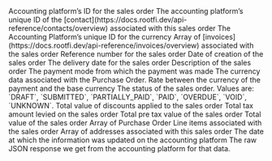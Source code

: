 <ResponseField name="platform_id" type="string" required>
  Accounting platform’s ID for the sales order
</ResponseField>

<ResponseField name="contact_id" type="string">
  The accounting platform’s unique ID of the [contact](https://docs.rootfi.dev/api-reference/contacts/overview) associated with this sales order
</ResponseField>

<ResponseField name="currency_id" type="string">
  The Accounting Platform’s unique ID for the currency
</ResponseField>

<ResponseField name="invoice_ids" type="string[]">
  Array of [invoices](https://docs.rootfi.dev/api-reference/invoices/overview) associated with the sales order
</ResponseField>

<ResponseField name="document_number" type="string">
  Reference number for the sales order
</ResponseField>

<ResponseField name="posted_date" type="string">
  Date of creation of the sales order
</ResponseField>

<ResponseField name="delivery_date" type="string">
  The delivery date for the sales order
</ResponseField>

<ResponseField name="description" type="string">
  Description of the sales order
</ResponseField>

<ResponseField name="payment_mode" type="string">
  The payment mode from which the payment was made
</ResponseField>

<ResponseField name="currency" type="Object">
  The currency data associated with the Purchase Order.
  <Expandable title="properties">
    <ResponseField name="data" type="Object">
      <Expandable title="properties">
        <Snippet file="currency_snippet.mdx" />
      </Expandable>
    </ResponseField>
  </Expandable>
</ResponseField>

<ResponseField name="currency_rate" type="float">
  Rate between the currency of the payment and the base currency
</ResponseField>

<ResponseField name="status" type="enum">
  The status of the sales order. Values are: `DRAFT`, `SUBMITTED`, `PARTIALLY_PAID`, `PAID`, `OVERDUE`, `VOID`, `UNKNOWN`.
</ResponseField>

<ResponseField name="total_discount" type="float">
  Total value of discounts applied to the sales order
</ResponseField>

<ResponseField name="tax_amount" type="float">
  Total tax amount levied on the sales order
</ResponseField>

<ResponseField name="sub_total" type="float">
  Total pre tax value of the sales order
</ResponseField>

<ResponseField name="total_amount" type="float">
  Total value of the sales order
</ResponseField>

<ResponseField name="line_items" type="Line Item">
  Array of Purchase Order Line items associated with the sales order
  <Expandable title="properties">
    <ResponseField name="data" type="Object">
      <Expandable title="properties">
        <Snippet file="line_items_snippeet.mdx" />
      </Expandable>
    </ResponseField>
  </Expandable>
</ResponseField>

<ResponseField name="addresses" type="Address">
  Array of addresses associated with this sales order
  <Expandable title="properties">
    <ResponseField name="data" type="Object">
      <Expandable title="properties">
        <Snippet file="addresses.mdx" />
      </Expandable>
    </ResponseField>
  </Expandable>
</ResponseField>

<ResponseField name="updated_at" type="string" required>
  The date at which the information was updated on the accounting platform
</ResponseField>

<ResponseField name="raw_data" type="Object">
  The raw JSON response we get from the accounting platform for that data.
</ResponseField>
